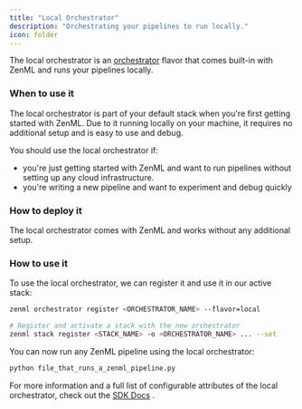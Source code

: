 ```yaml
---
title: "Local Orchestrator"
description: "Orchestrating your pipelines to run locally."
icon: folder
---
```


The local orchestrator is an [orchestrator](/latest/versions/0.66.0/stack-components/orchestrators) flavor that comes built-in with ZenML and runs your pipelines locally.

### When to use it

The local orchestrator is part of your default stack when you're first getting started with ZenML. Due to it running locally on your machine, it requires no additional setup and is easy to use and debug.

You should use the local orchestrator if:

* you're just getting started with ZenML and want to run pipelines without setting up any cloud infrastructure.
* you're writing a new pipeline and want to experiment and debug quickly

### How to deploy it

The local orchestrator comes with ZenML and works without any additional setup.

### How to use it

To use the local orchestrator, we can register it and use it in our active stack:

```bash
zenml orchestrator register <ORCHESTRATOR_NAME> --flavor=local

# Register and activate a stack with the new orchestrator
zenml stack register <STACK_NAME> -o <ORCHESTRATOR_NAME> ... --set
```

You can now run any ZenML pipeline using the local orchestrator:

```bash
python file_that_runs_a_zenml_pipeline.py
```

For more information and a full list of configurable attributes of the local orchestrator, check out the [SDK Docs](https://sdkdocs.zenml.io/latest/core%5Fcode%5Fdocs/core-orchestrators/#zenml.orchestrators.local.local%5Forchestrator.LocalOrchestrator) .

